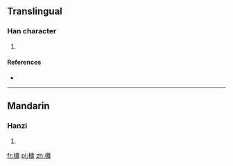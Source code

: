 ==Translingual==

===Han character===
{{Han char|rn=75|rad=木|as=15|sn=19|four=|canj=木戈廿金 (DITC)}}

# {{defn|Han|sort=木15}}

====References====
* {{Han ref|kx=0559.310|dkj=15789|dj=0949.060|hdz=21310.050|uh=6ACE|ud=27342}}

----

==Mandarin==

===Hanzi===
{{cmn-hanzi|pin=[[guàng]] ([[guang4]])|wg=kuang<sup>4</sup>}}

# {{defn|Mandarin|sort=木15}}

[[fr:櫎]]
[[pl:櫎]]
[[zh:櫎]]
